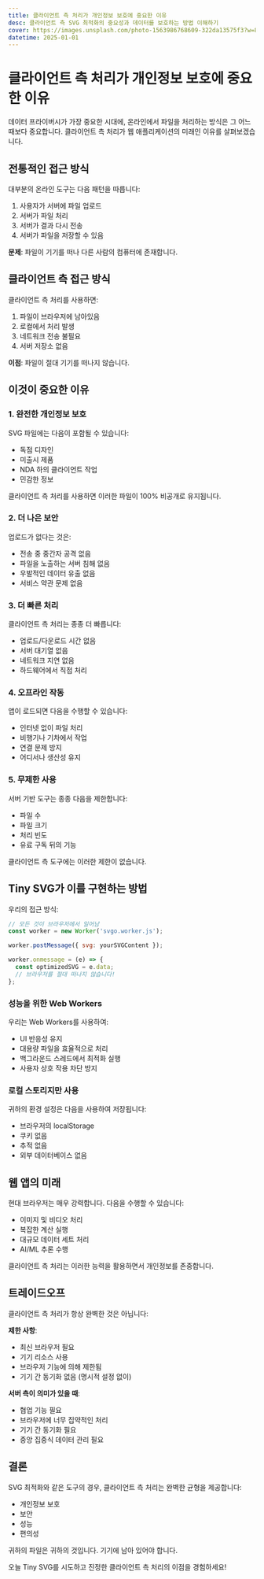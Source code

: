 ```yaml
---
title: 클라이언트 측 처리가 개인정보 보호에 중요한 이유
desc: 클라이언트 측 SVG 최적화의 중요성과 데이터를 보호하는 방법 이해하기
cover: https://images.unsplash.com/photo-1563986768609-322da13575f3?w=800&h=400&fit=crop
datetime: 2025-01-01
---
```


# 클라이언트 측 처리가 개인정보 보호에 중요한 이유

데이터 프라이버시가 가장 중요한 시대에, 온라인에서 파일을 처리하는 방식은 그 어느 때보다 중요합니다. 클라이언트 측 처리가 웹 애플리케이션의 미래인 이유를 살펴보겠습니다.

## 전통적인 접근 방식

대부분의 온라인 도구는 다음 패턴을 따릅니다:

1. 사용자가 서버에 파일 업로드
2. 서버가 파일 처리
3. 서버가 결과 다시 전송
4. 서버가 파일을 저장할 수 있음

**문제**: 파일이 기기를 떠나 다른 사람의 컴퓨터에 존재합니다.

## 클라이언트 측 접근 방식

클라이언트 측 처리를 사용하면:

1. 파일이 브라우저에 남아있음
2. 로컬에서 처리 발생
3. 네트워크 전송 불필요
4. 서버 저장소 없음

**이점**: 파일이 절대 기기를 떠나지 않습니다.

## 이것이 중요한 이유

### 1. 완전한 개인정보 보호

SVG 파일에는 다음이 포함될 수 있습니다:
- 독점 디자인
- 미출시 제품
- NDA 하의 클라이언트 작업
- 민감한 정보

클라이언트 측 처리를 사용하면 이러한 파일이 100% 비공개로 유지됩니다.

### 2. 더 나은 보안

업로드가 없다는 것은:
- 전송 중 중간자 공격 없음
- 파일을 노출하는 서버 침해 없음
- 우발적인 데이터 유출 없음
- 서비스 약관 문제 없음

### 3. 더 빠른 처리

클라이언트 측 처리는 종종 더 빠릅니다:
- 업로드/다운로드 시간 없음
- 서버 대기열 없음
- 네트워크 지연 없음
- 하드웨어에서 직접 처리

### 4. 오프라인 작동

앱이 로드되면 다음을 수행할 수 있습니다:
- 인터넷 없이 파일 처리
- 비행기나 기차에서 작업
- 연결 문제 방지
- 어디서나 생산성 유지

### 5. 무제한 사용

서버 기반 도구는 종종 다음을 제한합니다:
- 파일 수
- 파일 크기
- 처리 빈도
- 유료 구독 뒤의 기능

클라이언트 측 도구에는 이러한 제한이 없습니다.

## Tiny SVG가 이를 구현하는 방법

우리의 접근 방식:

```javascript
// 모든 것이 브라우저에서 일어남
const worker = new Worker('svgo.worker.js');

worker.postMessage({ svg: yourSVGContent });

worker.onmessage = (e) => {
  const optimizedSVG = e.data;
  // 브라우저를 절대 떠나지 않습니다!
};
```

### 성능을 위한 Web Workers

우리는 Web Workers를 사용하여:
- UI 반응성 유지
- 대용량 파일을 효율적으로 처리
- 백그라운드 스레드에서 최적화 실행
- 사용자 상호 작용 차단 방지

### 로컬 스토리지만 사용

귀하의 환경 설정은 다음을 사용하여 저장됩니다:
- 브라우저의 localStorage
- 쿠키 없음
- 추적 없음
- 외부 데이터베이스 없음

## 웹 앱의 미래

현대 브라우저는 매우 강력합니다. 다음을 수행할 수 있습니다:
- 이미지 및 비디오 처리
- 복잡한 계산 실행
- 대규모 데이터 세트 처리
- AI/ML 추론 수행

클라이언트 측 처리는 이러한 능력을 활용하면서 개인정보를 존중합니다.

## 트레이드오프

클라이언트 측 처리가 항상 완벽한 것은 아닙니다:

**제한 사항**:
- 최신 브라우저 필요
- 기기 리소스 사용
- 브라우저 기능에 의해 제한됨
- 기기 간 동기화 없음 (명시적 설정 없이)

**서버 측이 의미가 있을 때**:
- 협업 기능 필요
- 브라우저에 너무 집약적인 처리
- 기기 간 동기화 필요
- 중앙 집중식 데이터 관리 필요

## 결론

SVG 최적화와 같은 도구의 경우, 클라이언트 측 처리는 완벽한 균형을 제공합니다:
- 개인정보 보호
- 보안
- 성능
- 편의성

귀하의 파일은 귀하의 것입니다. 기기에 남아 있어야 합니다.

오늘 Tiny SVG를 시도하고 진정한 클라이언트 측 처리의 이점을 경험하세요!
